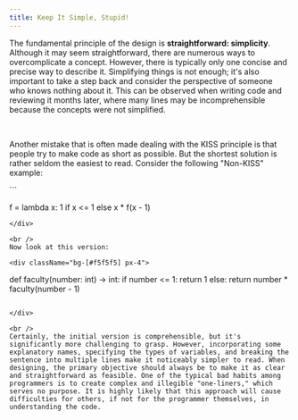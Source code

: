 ```yaml
---
title: Keep It Simple, Stupid!
---
```


The fundamental principle of the design is <b>straightforward: simplicity</b>. Although it may seem straightforward, there are numerous ways to overcomplicate a concept. However, there is typically only one concise and precise way to describe it. Simplifying things is not enough; it's also important to take a step back and consider the perspective of someone who knows nothing about it. This can be observed when writing code and reviewing it months later, where many lines may be incomprehensible because the concepts were not simplified.

<br />

Another mistake that is often made dealing with the KISS principle is that people try to make code as short as possible. But the shortest solution is rather seldom the easiest to read. Consider the following "Non-KISS" example:

<div className="bg-[#f5f5f5] px-4">
```

f = lambda x: 1 if x <= 1 else x \* f(x - 1)

```
</div>

<br />
Now look at this version:

<div className="bg-[#f5f5f5] px-4">

```

def faculty(number: int) -> int:
if number <= 1:
return 1
else:
return number \* faculty(number - 1)

```

</div>

<br />
Certainly, the initial version is comprehensible, but it's significantly more challenging to grasp. However, incorporating some explanatory names, specifying the types of variables, and breaking the sentence into multiple lines make it noticeably simpler to read. When designing, the primary objective should always be to make it as clear and straightforward as feasible. One of the typical bad habits among programmers is to create complex and illegible "one-liners," which serves no purpose. It is highly likely that this approach will cause difficulties for others, if not for the programmer themselves, in understanding the code.


```
